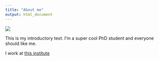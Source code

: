```yaml
---
title: "About me"
output: html_document
---
```


![](images/me.png =250x)

This is my introductory text. I'm a super cool PhD student and everyone should like me.

I work at [this institute](http://www.ipsy.ovgu.de/en/exppsy.html)
